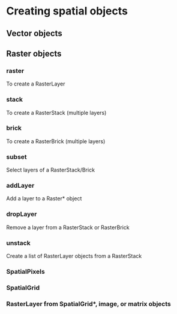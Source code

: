 # Creating spatial objects

## Vector objects


## Raster objects

### raster
To create a RasterLayer

### stack
To create a RasterStack (multiple layers)

### brick
To create a RasterBrick (multiple layers)

### subset
Select layers of a RasterStack/Brick

### addLayer
Add a layer to a Raster* object

### dropLayer
Remove a layer from a RasterStack or RasterBrick

### unstack
Create a list of RasterLayer objects from a RasterStack


### SpatialPixels


### SpatialGrid


### RasterLayer from SpatialGrid*, image, or matrix objects

